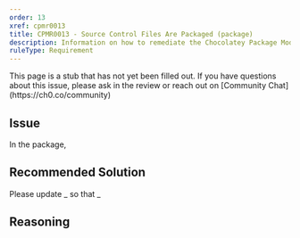 ```yaml
---
order: 13
xref: cpmr0013
title: CPMR0013 - Source Control Files Are Packaged (package)
description: Information on how to remediate the Chocolatey Package Moderation Rule 0013
ruleType: Requirement
---
```


<PackageValidatorRuleRequirement />

<Callout type="info">
    This page is a stub that has not yet been filled out. If you have questions about this issue, please ask in the review or reach out on [Community Chat](https://ch0.co/community)
</Callout>

## Issue

In the package,

## Recommended Solution

Please update _ so that _

## Reasoning
